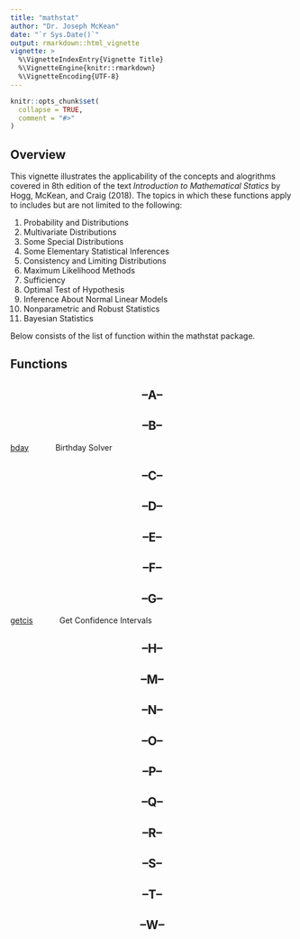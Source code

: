```yaml
---
title: "mathstat"
author: "Dr. Joseph McKean"
date: "`r Sys.Date()`"
output: rmarkdown::html_vignette
vignette: >
  %\VignetteIndexEntry{Vignette Title}
  %\VignetteEngine{knitr::rmarkdown}
  %\VignetteEncoding{UTF-8}
---
```


```r
knitr::opts_chunk$set(
  collapse = TRUE,
  comment = "#>"
)
```

## Overview
This vignette illustrates the applicability of the concepts and alogrithms covered in 8th edition of the text *Introduction to Mathematical Statics* by Hogg, McKean, and Craig (2018). The topics in which these functions apply to includes but are not limited to the following:

1. Probability and Distributions
1. Multivariate Distributions
1. Some Special Distributions 
1. Some Elementary Statistical Inferences 
1. Consistency and Limiting Distributions
1. Maximum Likelihood Methods
1. Sufficiency 
1. Optimal Test of Hypothesis 
1. Inference About Normal Linear Models
1. Nonparametric and Robust Statistics
1. Bayesian Statistics

Below consists of the list of function within the mathstat package.

## Functions

<center> <h2>--A--</h2> </center>
<center> <h2>--B--</h2> </center>
[bday](man/bday.Rd) &nbsp;&nbsp;&nbsp;&nbsp;&nbsp;&nbsp;&nbsp;&nbsp;&nbsp;&nbsp; Birthday Solver
<center> <h2>--C--</h2> </center>
<center> <h2>--D--</h2> </center>
<center> <h2>--E--</h2> </center>
<center> <h2>--F--</h2> </center>
<center> <h2>--G--</h2> </center>
[getcis](https://www.dropbox.com/home/HTML?preview=getcis.html) &nbsp;&nbsp;&nbsp;&nbsp;&nbsp;&nbsp;&nbsp;&nbsp;&nbsp;&nbsp; Get Confidence Intervals
<center> <h2>--H--</h2> </center>
<center> <h2>--M--</h2> </center>
<center> <h2>--N--</h2> </center>
<center> <h2>--O--</h2> </center>
<center> <h2>--P--</h2> </center>
<center> <h2>--Q--</h2> </center>
<center> <h2>--R--</h2> </center>
<center> <h2>--S--</h2> </center>
<center> <h2>--T--</h2> </center>
<center> <h2>--W--</h2> </center>
